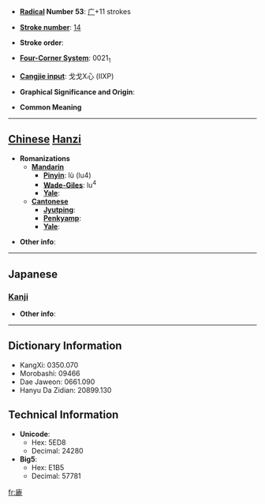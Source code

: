 * '''[[Wiktionary:Chinese radical index| Radical]] Number 53''': [[Wiktionary:Chinese radical index 广|广]]+11 strokes

* '''[[Wiktionary:Chinese total strokes index|Stroke number]]''': [[Wiktionary:Chinese total strokes index 14|14]]

* '''Stroke order''': 

* '''[[Wiktionary:Chinese four corner index|Four-Corner System]]''': 0021<sub>1</sub>

* '''[[Wiktionary:Chinese Cangjie index|Cangjie input]]''': 戈戈X心 (IIXP)

* '''Graphical Significance and Origin''': 

* '''Common Meaning'''

----

== [[Chinese]] [[Hanzi]] ==

* '''Romanizations'''
** '''[[Mandarin]]'''
*** '''[[Pinyin]]''': lù (lu4)
*** '''[[Wade-Giles]]''': lu<sup>4</sup>
*** '''[[Yale]]''': 
** '''[[Cantonese]]'''
*** '''[[Jyutping]]''':
*** '''[[Penkyamp]]''': 
*** '''[[Yale]]''': 

* '''Other info''': 

----

==Japanese==
===[[Kanji]]===
{{kanji|on readings=[[ろく]] (roku)|kun readings=[[こめぐら]] (komegura)}}

* '''Other info''':  

----

== Dictionary Information ==

* KangXi: 0350.070
* Morobashi: 09466
* Dae Jaweon: 0661.090
* Hanyu Da Zidian: 20899.130

== Technical Information ==

* '''Unicode''':
** Hex: 5ED8
** Decimal: 24280
* '''Big5''':
** Hex: E1B5
** Decimal: 57781

[[fr:廘]]